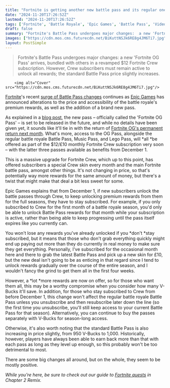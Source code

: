 ```yaml
---
title: "Fortnite is getting another new battle pass and its regular one is getting more expensive, but at least Crew subscriptions are about to become better value for money"
date: "2024-11-20T17:26:52Z"
lastmod: "2024-11-20T17:26:52Z"
tags: ['Fortnite', 'Battle Royale', 'Epic Games', 'Battle Pass', 'Video Game', 'Subscription']
draft: false
summary: "Fortnite's Battle Pass undergoes major changes:  a new 'Fortnite OG Pass' arrives, bundled with others in a revamped $12 Fortnite Crew subscription.  However, Crew subscribers must remain active to unlock all rewards;  the standard Battle Pass price slightly increases."
images: ["https://cdn.mos.cms.futurecdn.net/BiKuttNSJk6RE8g4JM6Ti7.jpg"]
layout: PostSimple
---
```

> Fortnite's Battle Pass undergoes major changes:  a new 'Fortnite OG Pass' arrives, bundled with others in a revamped $12 Fortnite Crew subscription.  However, Crew subscribers must remain active to unlock all rewards;  the standard Battle Pass price slightly increases.


        <img alt="Cover" src="https://cdn.mos.cms.futurecdn.net/BiKuttNSJk6RE8g4JM6Ti7.jpg"/>
        
[<u>Fortnite</u>](https://www.gamesradar.com/fortnite-guide/)'s recent [<u>surge of Battle Pass changes</u>](https://www.gamesradar.com/games/fortnite/fortnite-is-saying-goodbye-to-its-various-battle-pass-currencies-and-hello-to-good-old-fashioned-xp-with-rewards-soon-unlockable-no-matter-what-modes-you-play/) continues as [Epic Games](https://www.gamesradar.com/tag/epic-games/) has announced alterations to the price and accessibility of the battle royale's premium rewards, as well as the addition of a brand new pass.

As explained in a [<u>blog post</u>](https://www.fortnite.com/news/fortnite-crew-will-include-the-battle-pass-lego-pass-music-pass-and-more-starting-in-december?lang=en-US), the new pass – officially called the 'Fortnite OG Pass' – is set to be released in the future, and while no details have been given yet, it sounds like it'll tie in with the return of [<u>Fortnite OG's permanent return next month</u>](https://www.gamesradar.com/games/fortnite/as-overwatch-2-takes-notes-from-fortnite-and-goes-back-to-its-roots-for-a-few-weeks-epic-goes-one-better-with-the-confirmation-of-fortnite-ogs-permanent-return/). What's more, access to the OG Pass, alongside the regular battle royale Battle Pass, Music Pass, and Lego Pass, will *all *be offered as part of the $12/£10 monthly Fortnite Crew subscription very soon – with the latter three passes available as benefits from December 1. 

This is a massive upgrade for Fortnite Crew, which up to this point, has offered subscribers a special Crew skin every month and the main Fortnite battle pass, amongst other things. It's not changing in price, so that's potentially way more rewards for the same amount of money, but there's a twist that might make that deal a bit less sweet for some. 

Epic Games explains that from December 1, if new subscribers unlock the battle passes through Crew, to keep unlocking premium rewards from them for the full seasons, they have to stay subscribed. For example, if you only subscribed to Crew for the first month of a battle royale season, you'd only be able to unlock Battle Pass rewards for that month while your subscription is active, rather than being able to keep progressing until the pass itself expires like you currently can.



You won't lose any rewards you've already unlocked if you *don't *stay subscribed, but it means that those who don't grab everything quickly might end up paying out more than they do currently in real money to make sure they get everything. Personally, I've subscribed for the occasional month here and there to grab the latest Battle Pass and pick up a new skin for £10, but the new deal isn't going to be as enticing in that regard since I tend to unlock rewards gradually over the course of the entire season, and I wouldn't fancy the grind to get them all in the first four weeks. 

However, a *lot *more rewards are now on offer, so for those who want them all, this may be a worthy compromise when you consider how many V-Bucks it'll save. In addition, for those who stay subscribed to Crew from before December 1, this change won't affect the regular battle royale Battle Pass unless you unsubscribe and then resubscribe later down the line (so the first time you unsubscribe, you'll still keep access to your current Battle Pass for that season). Alternatively, you can continue to buy the passes separately with V-Bucks for season-long access.

Otherwise, it's also worth noting that the standard Battle Pass is also increasing in price slightly, from 950 V-Bucks to 1,000. Historically, however, players have always been able to earn back more than that with each pass as long as they level up enough, so this probably won't be too detrimental to most. 

There are some big changes all around, but on the whole, they seem to be mostly positive.

*While you're here, be sure to check out our guide to *[<u><em>Fortnite quests</em></u>](https://www.gamesradar.com/fortnite-quests/)* in Chapter 2 Remix.* 
        